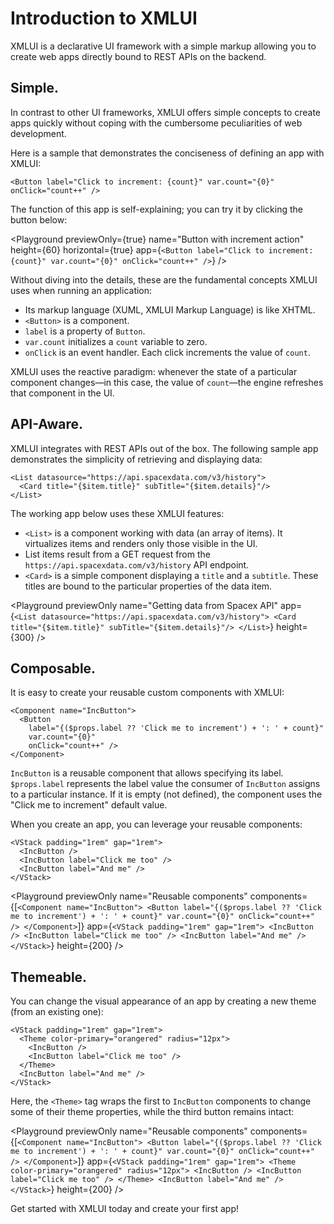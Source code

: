 # Introduction to XMLUI

XMLUI is a declarative UI framework with a simple markup allowing you to create web apps directly bound to REST APIs on the backend.

## Simple.

In contrast to other UI frameworks, XMLUI offers simple concepts to create apps quickly without coping with the cumbersome peculiarities of web development.

Here is a sample that demonstrates the conciseness of defining an app with XMLUI:

```ueml copy
<Button label="Click to increment: {count}" var.count="{0}" onClick="count++" />
```

The function of this app is self-explaining; you can try it by clicking the button below:

<Playground
    previewOnly={true}
    name="Button with increment action"
    height={60}
    horizontal={true}
    app={`
      <Button
        label="Click to increment: {count}"
        var.count="{0}" onClick="count++" />
  `}
/>

Without diving into the details, these are the fundamental concepts XMLUI uses when running an application:

- Its markup language (XUML, XMLUI Markup Language) is like XHTML.
- `<Button>` is a component.
- `label` is a property of `Button`.
- `var.count` initializes a `count` variable to zero.
- `onClick` is an event handler. Each click increments the value of `count`.

XMLUI uses the reactive paradigm: whenever the state of a particular component changes―in this case, the value of `count`―the engine refreshes that component in the UI.

## API-Aware.

XMLUI integrates with REST APIs out of the box. The following sample app demonstrates the simplicity of retrieving and displaying data: 

```ueml copy
<List datasource="https://api.spacexdata.com/v3/history">
  <Card title="{$item.title}" subTitle="{$item.details}"/>
</List>
```

The working app below uses these XMLUI features:
- `<List>` is a component working with data (an array of items). It virtualizes items and renders only those visible in the UI.
- List items result from a GET request from the `https://api.spacexdata.com/v3/history` API endpoint.
- `<Card>` is a simple component displaying a `title` and a `subtitle`. These titles are bound to the particular properties of the data item.

<Playground
    previewOnly
    name="Getting data from Spacex API"
    app={`
    <List datasource="https://api.spacexdata.com/v3/history">
      <Card title="{$item.title}" subTitle="{$item.details}"/>
    </List>
    `}
    height={300}
/>

## Composable.

It is easy to create your reusable custom components with XMLUI:

```ueml
<Component name="IncButton">
  <Button 
    label="{($props.label ?? 'Click me to increment') + ': ' + count}" 
    var.count="{0}" 
    onClick="count++" />
</Component>
```

`IncButton` is a reusable component that allows specifying its label. `$props.label` represents the label value the consumer of `IncButton` assigns to a particular instance. If it is empty (not defined), the component uses the "Click me to increment" default value.

When you create an app, you can leverage your reusable components:

```ueml
<VStack padding="1rem" gap="1rem">
  <IncButton />
  <IncButton label="Click me too" />
  <IncButton label="And me" />
</VStack>
```

<Playground
    previewOnly
    name="Reusable components"
    components={[`
      <Component name="IncButton">
        <Button label="{($props.label ?? 'Click me to increment') + ': ' + count}" var.count="{0}" onClick="count++" />
      </Component>
    `]}
    app={`
    <VStack padding="1rem" gap="1rem">
      <IncButton />
      <IncButton label="Click me too" />
      <IncButton label="And me" />
    </VStack>
    `}
    height={200}
/>

## Themeable.

You can change the visual appearance of an app by creating a new theme (from an existing one):

```ueml copy {2,5}
<VStack padding="1rem" gap="1rem">
  <Theme color-primary="orangered" radius="12px">
    <IncButton />
    <IncButton label="Click me too" />
  </Theme>
  <IncButton label="And me" />
</VStack>
```

Here, the `<Theme>` tag wraps the first to `IncButton` components to change some of their theme properties, while the third button remains intact:

<Playground
    previewOnly
    name="Reusable components"
    components={[`
      <Component name="IncButton">
        <Button label="{($props.label ?? 'Click me to increment') + ': ' + count}" var.count="{0}" onClick="count++" />
      </Component>
    `]}
    app={`
      <VStack padding="1rem" gap="1rem">
        <Theme color-primary="orangered" radius="12px">
          <IncButton />
          <IncButton label="Click me too" />
        </Theme>
        <IncButton label="And me" />
      </VStack>
    `}
    height={200}
/>

Get started with XMLUI today and create your first app!